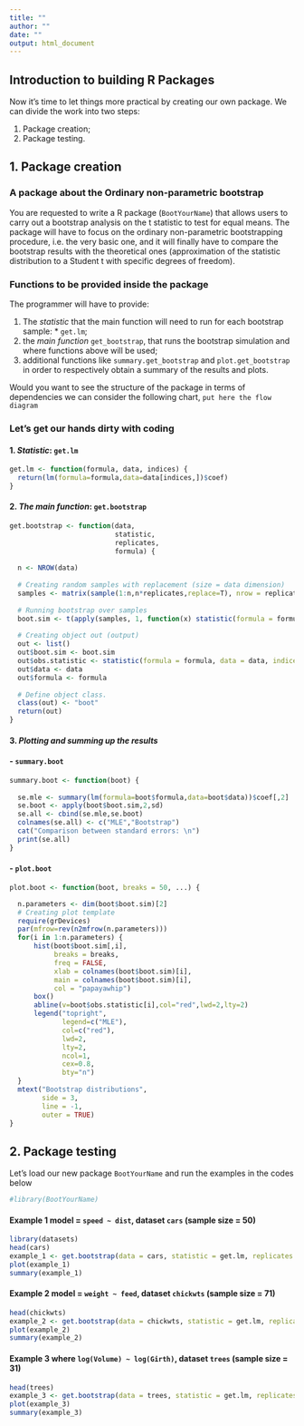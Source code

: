 ```yaml
---
title: ""
author: ""
date: ""
output: html_document
---
```

## **Introduction to building R Packages**

Now it's time to let things more practical by creating our own package.
We can divide the work into two steps: 

  1. Package creation;
  2. Package testing.

## **1. Package creation**
### A package about the Ordinary non-parametric bootstrap
You are requested to write a R package (`BootYourName`) that allows users to carry out a bootstrap analysis on the t statistic to test for equal means. The package will have to focus on the ordinary non-parametric bootstrapping procedure, i.e. the very basic one, and it will finally have to compare the bootstrap results with the theoretical ones (approximation of the statistic distribution to a Student t with specific degrees of freedom).

### Functions to be provided inside the package

The programmer will have to provide:

  1. The _statistic_ that the main function will need to run for each bootstrap sample:
    * `get.lm`;
  2. the _main function_ `get_bootstrap`, that runs the bootstrap simulation and where functions above will be used;
  3. additional functions like `summary.get_bootstrap` and `plot.get_bootstrap` in order to respectively obtain a summary of the results and plots.
 
Would you want to see the structure of the package in terms of dependencies we can consider the following chart,
  `put here the flow diagram`
  
### Let's get our hands dirty with coding

#### 1. **_Statistic_**: `get.lm`
```r
get.lm <- function(formula, data, indices) {
  return(lm(formula=formula,data=data[indices,])$coef)
}
```

#### 2. **_The main function_**: `get.bootstrap`
```r
get.bootstrap <- function(data,
                          statistic,
                          replicates,
                          formula) {
  
  n <- NROW(data)
  
  # Creating random samples with replacement (size = data dimension)
  samples <- matrix(sample(1:n,n*replicates,replace=T), nrow = replicates, ncol = n)
  
  # Running bootstrap over samples
  boot.sim <- t(apply(samples, 1, function(x) statistic(formula = formula, data = data, indices = x)))
  
  # Creating object out (output)
  out <- list()
  out$boot.sim <- boot.sim
  out$obs.statistic <- statistic(formula = formula, data = data, indices = 1:n)
  out$data <- data
  out$formula <- formula
  
  # Define object class.
  class(out) <- "boot"
  return(out)
}
```
#### 3. **_Plotting and summing up the results_**
####  - `summary.boot`
```r
summary.boot <- function(boot) {
  
  se.mle <- summary(lm(formula=boot$formula,data=boot$data))$coef[,2]
  se.boot <- apply(boot$boot.sim,2,sd)
  se.all <- cbind(se.mle,se.boot)
  colnames(se.all) <- c("MLE","Bootstrap")
  cat("Comparison between standard errors: \n")
  print(se.all)
}
```
#### - `plot.boot`
```r
plot.boot <- function(boot, breaks = 50, ...) {

  n.parameters <- dim(boot$boot.sim)[2]
  # Creating plot template
  require(grDevices)
  par(mfrow=rev(n2mfrow(n.parameters)))
  for(i in 1:n.parameters) {
      hist(boot$boot.sim[,i],
           breaks = breaks,
           freq = FALSE, 
           xlab = colnames(boot$boot.sim)[i], 
           main = colnames(boot$boot.sim)[i], 
           col = "papayawhip")
      box()
      abline(v=boot$obs.statistic[i],col="red",lwd=2,lty=2)
      legend("topright",
             legend=c("MLE"),
             col=c("red"),
             lwd=2,
             lty=2,
             ncol=1,
             cex=0.8,
             bty="n")
  }
  mtext("Bootstrap distributions",
        side = 3,
        line = -1,
        outer = TRUE)
}

```

    
## **2. Package testing**   
Let's load our new package `BootYourName` and run the examples in the codes below
```r
#library(BootYourName)
```

#### **Example 1** model = `speed ~ dist`, dataset `cars` (sample size = 50)
```r
library(datasets)
head(cars)
example_1 <- get.bootstrap(data = cars, statistic = get.lm, replicates = 1e4, formula = speed ~ dist)
plot(example_1)
summary(example_1)
```
#### **Example 2** model = `weight ~ feed`, dataset `chickwts` (sample size = 71)
```r
head(chickwts)
example_2 <- get.bootstrap(data = chickwts, statistic = get.lm, replicates = 1e4, formula = weight ~ feed)
plot(example_2)
summary(example_2)
```
#### **Example 3** where `log(Volume) ~ log(Girth)`, dataset `trees` (sample size = 31)
```r
head(trees)
example_3 <- get.bootstrap(data = trees, statistic = get.lm, replicates = 1e4, formula = log(Volume) ~ log(Girth))
plot(example_3)
summary(example_3)
```